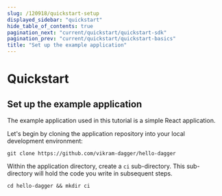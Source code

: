 ```yaml
---
slug: /120918/quickstart-setup
displayed_sidebar: "quickstart"
hide_table_of_contents: true
pagination_next: "current/quickstart/quickstart-sdk"
pagination_prev: "current/quickstart/quickstart-basics"
title: "Set up the example application"
---
```


# Quickstart


## Set up the example application

The example application used in this tutorial is a simple React application.

Let's begin by cloning the application repository into your local development environment:

```shell
git clone https://github.com/vikram-dagger/hello-dagger
```

Within the application directory, create a `ci` sub-directory. This sub-directory will hold the code you write in subsequent steps.

```shell
cd hello-dagger && mkdir ci
```
